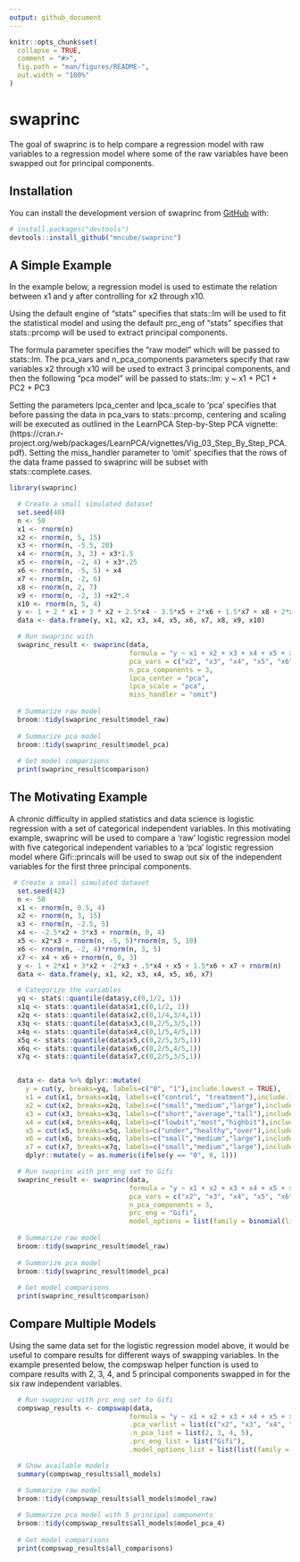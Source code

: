 ```yaml
---
output: github_document
---
```


<!-- README.md is generated from README.Rmd. Please edit that file -->

```r
knitr::opts_chunk$set(
  collapse = TRUE,
  comment = "#>",
  fig.path = "man/figures/README-",
  out.width = "100%"
)
```

# swaprinc

<!-- badges: start -->
<!-- badges: end -->

The goal of swaprinc is to help compare a regression model with raw variables to
a regression model where some of the raw variables have been swapped out for
principal components.

## Installation

You can install the development version of swaprinc from [GitHub](https://github.com/) with:

``` r
# install.packages("devtools")
devtools::install_github("mncube/swaprinc")
```

## A Simple Example

In the example below, a regression model is used to estimate the relation between
x1 and y after controlling for x2 through x10.  

Using the default engine of "stats" specifies that stats::lm will be used to fit 
the statistical model and using the default prc_eng of "stats" specifies that 
stats::prcomp will be used to extract principal components.  

The formula parameter specifies the "raw model" which will be passed to stats::lm.
The pca_vars and n_pca_components parameters specify that raw variables 
x2 through x10 will be used to extract 3 principal components, and then the 
following "pca model" will be passed to stats::lm: y ~ x1 + PC1 + PC2 + PC3

Setting the parameters lpca_center and lpca_scale to 'pca' specifies that before
passing the data in pca_vars to stats::prcomp, centering and scaling will be 
executed as outlined in the LearnPCA Step-by-Step PCA vignette: (https://cran.r-project.org/web/packages/LearnPCA/vignettes/Vig_03_Step_By_Step_PCA.pdf).
Setting the miss_handler parameter to 'omit' specifies that the rows of the data 
frame passed to swaprinc will be subset with stats::complete.cases.

```r
library(swaprinc)

  # Create a small simulated dataset
  set.seed(40)
  n <- 50
  x1 <- rnorm(n)
  x2 <- rnorm(n, 5, 15)
  x3 <- rnorm(n, -5.5, 20)
  x4 <- rnorm(n, 3, 3) + x3*1.5
  x5 <- rnorm(n, -2, 4) + x3*.25
  x6 <- rnorm(n, -5, 5) + x4
  x7 <- rnorm(n, -2, 6)
  x8 <- rnorm(n, 2, 7)
  x9 <- rnorm(n, -2, 3) +x2*.4
  x10 <- rnorm(n, 5, 4)
  y <- 1 + 2 * x1 + 3 * x2 + 2.5*x4 - 3.5*x5 + 2*x6 + 1.5*x7 + x8 + 2*x9 + x10 + rnorm(n)
  data <- data.frame(y, x1, x2, x3, x4, x5, x6, x7, x8, x9, x10)

  # Run swaprinc with
  swaprinc_result <- swaprinc(data,
                              formula = "y ~ x1 + x2 + x3 + x4 + x5 + x5 + x6 + x7 + x8 + x9 + x10",
                              pca_vars = c("x2", "x3", "x4", "x5", "x6", "x7", "x8", "x9", "x10"),
                              n_pca_components = 3,
                              lpca_center = "pca", 
                              lpca_scale = "pca",
                              miss_handler = "omit")
  
  # Summarize raw model
  broom::tidy(swaprinc_result$model_raw)
  
  # Summarize pca model
  broom::tidy(swaprinc_result$model_pca)
  
  # Get model comparisons
  print(swaprinc_result$comparison)

```


## The Motivating Example

A chronic difficulty in applied statistics and data science is logistic regression
with a set of categorical independent variables.  In this motivating example,
swaprinc will be used to compare a 'raw' logistic regression model with 
five categorical independent variables to a 'pca' logistic regression model where 
Gifi::princals will be used to swap out six of the independent variables for 
the first three principal components.  

```r
 # Create a small simulated dataset
  set.seed(42)
  n <- 50
  x1 <- rnorm(n, 0.5, 4)
  x2 <- rnorm(n, 3, 15)
  x3 <- rnorm(n, -2.5, 5)
  x4 <- -2.5*x2 + 3*x3 + rnorm(n, 0, 4)
  x5 <- x2*x3 + rnorm(n, -5, 5)*rnorm(n, 5, 10)
  x6 <- rnorm(n, -2, 4)*rnorm(n, 3, 5)
  x7 <- x4 + x6 + rnorm(n, 0, 3)
  y <- 1 + 2*x1 + 3*x2 + -2*x3 + .5*x4 + x5 + 1.5*x6 + x7 + rnorm(n)
  data <- data.frame(y, x1, x2, x3, x4, x5, x6, x7)

  # Categorize the variables
  yq <- stats::quantile(data$y,c(0,1/2, 1))
  x1q <- stats::quantile(data$x1,c(0,1/2, 1))
  x2q <- stats::quantile(data$x2,c(0,1/4,3/4,1))
  x3q <- stats::quantile(data$x3,c(0,2/5,3/5,1))
  x4q <- stats::quantile(data$x4,c(0,1/5,4/5,1))
  x5q <- stats::quantile(data$x5,c(0,2/5,3/5,1))
  x6q <- stats::quantile(data$x6,c(0,2/5,4/5,1))
  x7q <- stats::quantile(data$x7,c(0,2/5,3/5,1))


  data <- data %>% dplyr::mutate(
    y = cut(y, breaks=yq, labels=c("0", "1"),include.lowest = TRUE),
    x1 = cut(x1, breaks=x1q, labels=c("control", "treatment"),include.lowest = TRUE),
    x2 = cut(x2, breaks=x2q, labels=c("small","medium","large"),include.lowest = TRUE),
    x3 = cut(x3, breaks=x3q, labels=c("short","average","tall"),include.lowest = TRUE),
    x4 = cut(x4, breaks=x4q, labels=c("lowbit","most","highbit"),include.lowest = TRUE),
    x5 = cut(x5, breaks=x5q, labels=c("under","healthy","over"),include.lowest = TRUE),
    x6 = cut(x6, breaks=x6q, labels=c("small","medium","large"),include.lowest = TRUE),
    x7 = cut(x7, breaks=x7q, labels=c("small","medium","large"),include.lowest = TRUE)) %>%
    dplyr::mutate(y = as.numeric(ifelse(y == "0", 0, 1)))

  # Run swaprinc with prc_eng set to Gifi
  swaprinc_result <- swaprinc(data,
                              formula = "y ~ x1 + x2 + x3 + x4 + x5 + x6 + x7",
                              pca_vars = c("x2", "x3", "x4", "x5", "x6", "x7"),
                              n_pca_components = 3,
                              prc_eng = "Gifi",
                              model_options = list(family = binomial(link = "logit")))
  
  # Summarize raw model
  broom::tidy(swaprinc_result$model_raw)
  
  # Summarize pca model
  broom::tidy(swaprinc_result$model_pca)
  
  # Get model comparisons
  print(swaprinc_result$comparison)
```


## Compare Multiple Models

Using the same data set for the logistic regression model above, it would be
useful to compare results for different ways of swapping variables.  In the 
example presented below, the compswap helper function is used to compare results
with 2, 3, 4, and 5 principal components swapped in for the six raw independent
variables.

```r
  # Run swaprinc with prc_eng set to Gifi
  compswap_results <- compswap(data,
                              formula = "y ~ x1 + x2 + x3 + x4 + x5 + x6 + x7",
                              .pca_varlist = list(c("x2", "x3", "x4", "x5", "x6", "x7")),
                              .n_pca_list = list(2, 3, 4, 5),
                              .prc_eng_list = list("Gifi"),
                              .model_options_list = list(list(family = binomial(link = "logit"))))

  # Show available models
  summary(compswap_results$all_models)

  # Summarize raw model
  broom::tidy(compswap_results$all_models$model_raw)
  
  # Summarize pca model with 5 principal components
  broom::tidy(compswap_results$all_models$model_pca_4)
  
  # Get model comparisons
  print(compswap_results$all_comparisons)
```

